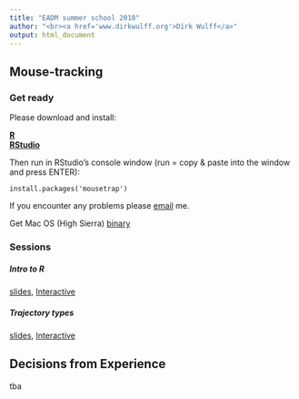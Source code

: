 ```yaml
---
title: "EADM summer school 2018"
author: "<br><a href='www.dirkwulff.org'>Dirk Wulff</a>"
output: html_document
---
```


## Mouse-tracking

### Get ready

Please download and install:

<a href="https://cran.r-project.org/"><b>R</b></a><br>
<a href="https://www.rstudio.com/products/rstudio/download/#download"><b>RStudio</b></a>

Then run in RStudio's console window (run = copy & paste into the window and press ENTER):

`install.packages('mousetrap')`

If you encounter any problems please <a href="mailto:dirk.wulff@gmail.com">email</a> me.

Get Mac OS (High Sierra) [binary](https://dwulff.github.io/EADM_SS2018/_materials/mousetrap_3.1.1.tgz)

### Sessions

##### Intro to R

[slides](https://dwulff.github.io/EADM_SS2018/_sessions/IntroToR/Intro_to_R.html), [Interactive](https://dwulff.github.io/EADM_SS2018/_sessions/IntroToR/Intro_to_R_interactive.R)

##### Trajectory types

[slides](https://dwulff.github.io/EADM_SS2018/_sessions/TrajectoryTypes/EGPROC_SS2018_MT.pdf), [Interactive](https://dwulff.github.io/EADM_SS2018/_sessions/TrajectoryTypes/TrajectoryTypes_practical.html)

## Decisions from Experience

tba
